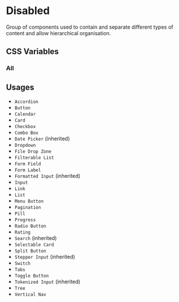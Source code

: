 
<Meta title="Documentation/Styles and Theming/Characteristics/Disabled" />

# Disabled

Group of components used to contain and separate different types of content and allow hierarchical organisation.

## CSS Variables

### All

<Canvas>
  <Story name="All">
    <DocGrid>
      <CursorBlock cursor="--uitk-disabled-cursor" />
    </DocGrid>
  </Story>
</Canvas>

## Usages

- `Accordion`
- `Button`
- `Calendar`
- `Card`
- `Checkbox`
- `Combo Box`
- `Date Picker` (inherited)
- `Dropdown`
- `File Drop Zone`
- `Filterable List`
- `Form Field`
- `Form Label`
- `Formatted Input` (inherited)
- `Input`
- `Link`
- `List`
- `Menu Button`
- `Pagination`
- `Pill`
- `Progress`
- `Radio Button`
- `Rating`
- `Search` (inherited)
- `Selectable Card`
- `Split Button`
- `Stepper Input` (inherited)
- `Switch`
- `Tabs`
- `Toggle Button`
- `Tokenized Input` (inherited)
- `Tree`
- `Vertical Nav`
